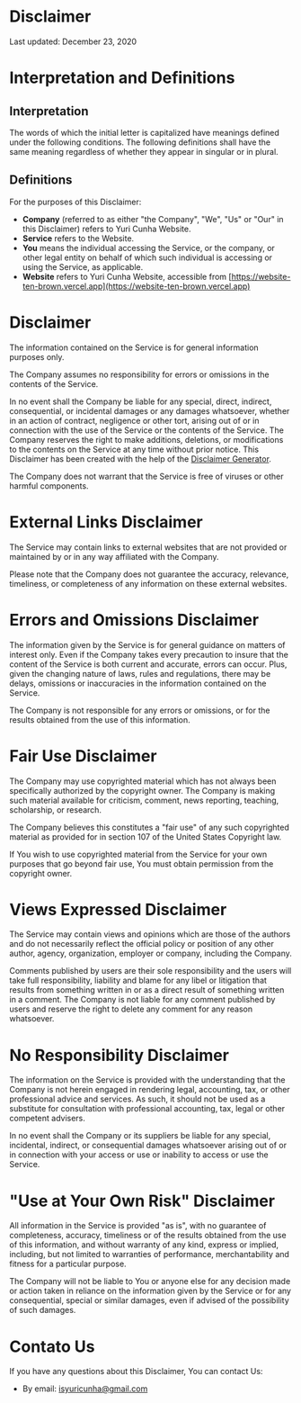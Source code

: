 

# Disclaimer

Last updated: December 23, 2020

# Interpretation and Definitions

## Interpretation

The words of which the initial letter is capitalized have meanings defined under the following conditions. The following definitions shall have the same meaning regardless of whether they appear in singular or in plural.

## Definitions

For the purposes of this Disclaimer:

- **Company** (referred to as either "the Company", "We", "Us" or "Our" in this Disclaimer) refers to Yuri Cunha Website.
- **Service** refers to the Website.
- **You** means the individual accessing the Service, or the company, or other legal entity on behalf of which such individual is accessing or using the Service, as applicable.
- **Website** refers to Yuri Cunha Website, accessible from [https://website-ten-brown.vercel.app](https://website-ten-brown.vercel.app)

# Disclaimer

The information contained on the Service is for general information purposes only.

The Company assumes no responsibility for errors or omissions in the contents of the Service.

In no event shall the Company be liable for any special, direct, indirect, consequential, or incidental damages or any damages whatsoever, whether in an action of contract, negligence or other tort, arising out of or in connection with the use of the Service or the contents of the Service. The Company reserves the right to make additions, deletions, or modifications to the contents on the Service at any time without prior notice. This Disclaimer has been created with the help of the [Disclaimer Generator](https://www.privacypolicies.com/disclaimer-generator/).

The Company does not warrant that the Service is free of viruses or other harmful components.

# External Links Disclaimer

The Service may contain links to external websites that are not provided or maintained by or in any way affiliated with the Company.

Please note that the Company does not guarantee the accuracy, relevance, timeliness, or completeness of any information on these external websites.

# Errors and Omissions Disclaimer

The information given by the Service is for general guidance on matters of interest only. Even if the Company takes every precaution to insure that the content of the Service is both current and accurate, errors can occur. Plus, given the changing nature of laws, rules and regulations, there may be delays, omissions or inaccuracies in the information contained on the Service.

The Company is not responsible for any errors or omissions, or for the results obtained from the use of this information.

# Fair Use Disclaimer

The Company may use copyrighted material which has not always been specifically authorized by the copyright owner. The Company is making such material available for criticism, comment, news reporting, teaching, scholarship, or research.

The Company believes this constitutes a "fair use" of any such copyrighted material as provided for in section 107 of the United States Copyright law.

If You wish to use copyrighted material from the Service for your own purposes that go beyond fair use, You must obtain permission from the copyright owner.

# Views Expressed Disclaimer

The Service may contain views and opinions which are those of the authors and do not necessarily reflect the official policy or position of any other author, agency, organization, employer or company, including the Company.

Comments published by users are their sole responsibility and the users will take full responsibility, liability and blame for any libel or litigation that results from something written in or as a direct result of something written in a comment. The Company is not liable for any comment published by users and reserve the right to delete any comment for any reason whatsoever.

# No Responsibility Disclaimer

The information on the Service is provided with the understanding that the Company is not herein engaged in rendering legal, accounting, tax, or other professional advice and services. As such, it should not be used as a substitute for consultation with professional accounting, tax, legal or other competent advisers.

In no event shall the Company or its suppliers be liable for any special, incidental, indirect, or consequential damages whatsoever arising out of or in connection with your access or use or inability to access or use the Service.

# "Use at Your Own Risk" Disclaimer

All information in the Service is provided "as is", with no guarantee of completeness, accuracy, timeliness or of the results obtained from the use of this information, and without warranty of any kind, express or implied, including, but not limited to warranties of performance, merchantability and fitness for a particular purpose.

The Company will not be liable to You or anyone else for any decision made or action taken in reliance on the information given by the Service or for any consequential, special or similar damages, even if advised of the possibility of such damages.

# Contato Us

If you have any questions about this Disclaimer, You can contact Us:

- By email: isyuricunha@gmail.com
